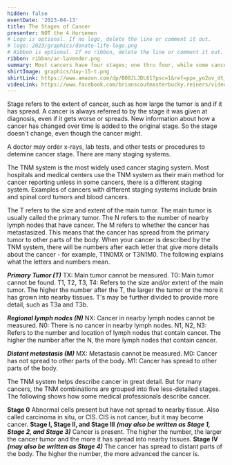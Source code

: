 ```yaml
---
hidden: false
eventDate: '2023-04-13'
title: The Stages of Cancer
presenter: NOT the 4 Horsemen
# Logo is optional. If no logo, delete the line or comment it out.
# logo: 2023/graphics/donate-life-logo.png
# Ribbon is optional. If no ribbon, delete the line or comment it out.
ribbon: ribbon/ar-lavender.png
summary: Most cancers have four stages; one thru four, while some cancers also have a stage zero
shirtImage: graphics/day-15-t.png
shirtLink: https://www.amazon.com/dp/B08JLJDL61?psc=1&ref=ppx_yo2ov_dt_b_product_details&customId=B07537PKB3
videoLink: https://www.facebook.com/brianscoutmasterbucky.reiners/videos/595633945826938
---
```


Stage refers to the extent of cancer, such as how large the tumor is and if it has spread. A cancer is always referred to by the stage it was given at diagnosis, even if it gets worse or spreads. New information about how a cancer has changed over time is added to the original stage. So the stage doesn't change, even though the cancer might.

A doctor may order x-rays, lab tests, and other tests or procedures to detemine cancer stage.  There are many staging systems.

The TNM system is the most widely used cancer staging system. Most hospitals and medical centers use the TNM system as their main method for cancer reporting unless in some cancers, there is a different staging system. Examples of cancers with different staging systems include brain and spinal cord tumors and blood cancers.

The T refers to the size and extent of the main tumor. The main tumor is usually called the primary tumor.
The N refers to the number of nearby lymph nodes that have cancer.
The M refers to whether the cancer has metastasized. This means that the cancer has spread from the primary tumor to other parts of the body.
When your cancer is described by the TNM system, there will be numbers after each letter that give more details about the cancer - for example, T1N0MX or T3N1M0. The following explains what the letters and numbers mean.

***Primary Tumor (T)***
TX: Main tumor cannot be measured.
T0: Main tumor cannot be found.
T1, T2, T3, T4: Refers to the size and/or extent of the main tumor. The higher the number after the T, the larger the tumor or the more it has grown into nearby tissues. T's may be further divided to provide more detail, such as T3a and T3b.

***Regional lymph nodes (N)***
NX: Cancer in nearby lymph nodes cannot be measured.
N0: There is no cancer in nearby lymph nodes.
N1, N2, N3: Refers to the number and location of lymph nodes that contain cancer. The higher the number after the N, the more lymph nodes that contain cancer.

***Distant metastasis (M)***
MX: Metastasis cannot be measured.
M0: Cancer has not spread to other parts of the body.
M1: Cancer has spread to other parts of the body.

The TNM system helps describe cancer in great detail. But for many cancers, the TNM combinations are grouped into five less-detailed stages. The following shows how some medical professionals describe cancer.

**Stage 0**
Abnormal cells present but have not spread to nearby tissue. Also called carcinoma in situ, or CIS. CIS is not cancer, but it may become cancer.
**Stage I, Stage II, and Stage III** ***(may also be written as Stage 1, Stage 2, and Stage 3)***
Cancer is present. The higher the number, the larger the cancer tumor and the more it has spread into nearby tissues.
**Stage IV** ***(may also be written as Stage 4)***
The cancer has spread to distant parts of the body. The higher the number, the more advanced the cancer is.
